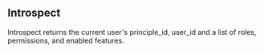 
## Introspect

<OperationInfo method='get' path='/api/v1/auth/introspect' />

Introspect returns the current user's principle_id, user_id and a list of roles, permissions, and enabled features.
